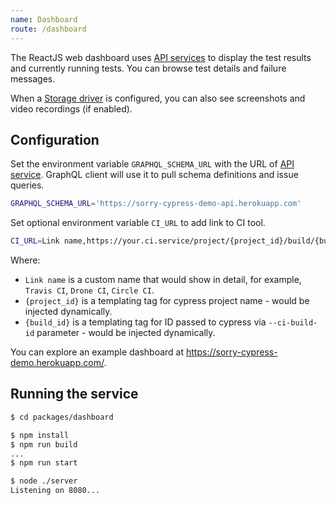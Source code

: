 ```yaml
---
name: Dashboard
route: /dashboard
---
```


The ReactJS web dashboard uses [API services](/api) to display the test results and currently running tests. You can browse test details and failure messages.

When a [Storage driver](/director/storage) is configured, you can also see screenshots and video recordings (if enabled).

## Configuration

Set the environment variable `GRAPHQL_SCHEMA_URL` with the URL of [API service](/api).
GraphQL client will use it to pull schema definitions and issue queries.

```sh
GRAPHQL_SCHEMA_URL='https://sorry-cypress-demo-api.herokuapp.com'
```

Set optional environment variable `CI_URL` to add link to CI tool.

```sh
CI_URL=Link name,https://your.ci.service/project/{project_id}/build/{build_id}
```
Where:
- `Link name` is a custom name that would show in detail, for example, `Travis CI`, `Drone CI`, `Circle CI`.
- `{project_id}` is a templating tag for cypress project name - would be injected dynamically.
- `{build_id}` is a templating tag for ID passed to cypress via `--ci-build-id` parameter - would be injected dynamically.

You can explore an example dashboard at https://sorry-cypress-demo.herokuapp.com/.

## Running the service

```sh
$ cd packages/dashboard

$ npm install
$ npm run build
...
$ npm run start

$ node ./server
Listening on 8080...
```
